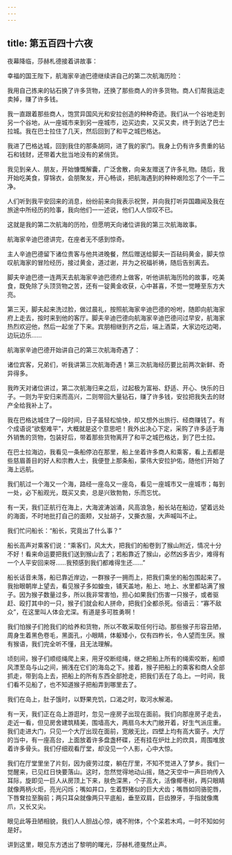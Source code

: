 ```yaml
---
---
---
```

title: 第五百四十六夜
---






夜幕降临，莎赫札德接着讲故事：





幸福的国王陛下，航海家辛迪巴德继续讲自己的第二次航海历险：

我用自己拣来的钻石换了许多货物，还换了那些商人的许多货物。商人们帮我运走卖掉，赚了许多钱。

我一直跟着那些商人，饱赏异国风光和安拉创造的种种奇迹。我们从一个谷地走到另一个谷地，从一座城市来到另一座城市，边买边卖，又买又卖，终于到达了巴士拉城。我在巴士拉住了几天，然后回到了和平之城巴格达。

我进了巴格达城，回到我住的那条胡同，进了我的家门。我身上仍有许多贵重的钻石和钱财，还带着大批当地没有的紧俏货。

我见到亲人、朋友，开始慷慨解囊，广泛舍散，向亲友赠送了许多礼物。随后，我开始吃美食，穿锦衣，会朋聚友，开心畅谈，把航海遇到的种种艰险忘了个一干二净。

人们听到我平安回来的消息，纷纷前来向我表示祝贺，并向我打听异国趣闻及我在旅途中所经历的险事，我向他们一一述说，他们人人惊叹不已。

这就是我的第二次航海的历险，但愿明天向诸位讲我的第三次航海故事。





航海家辛迪巴德讲完，在座者无不感到惊奇。

主人辛迪巴德留下诸位贵客与他共进晚餐，然后赠送给脚夫一百砝码黄金，脚夫惊叹航海家的冒险经历，接过黄金，道过谢，并为之祝福祈祷，随后告别离去。

脚夫辛迪巴德一连两天去航海家辛迪巴德府上做客，听他讲航海历险的故事，吃美食，既免除了头顶货物之苦，还有一锭黄金收获，心中甚喜，不觉一觉睡至东方大亮。

第三天，脚夫起来洗过脸，做过晨礼，按照航海家辛迪巴德的吩咐，随即向航海家府上走去，按时来到他的客厅。脚夫辛迪巴德向航海家辛迪巴德问过早安，航海家热烈欢迎他，然后一起坐了下来。宾朋相继到齐之后，端上酒菜，大家边吃边喝，边玩边乐……

航海家辛迪巴德开始讲自己的第三次航海奇遇了：

诸位宾客，兄弟们，听我讲第三次航海奇遇！第三次航海经历要比前两次新鲜、奇异得多。

我昨天对诸位讲过，第二次航海归来之后，过起极为富裕、舒适、开心、快乐的日子。一则为平安归来而高兴，二则带回大量钻石，赚了许多钱，安拉把我失去的财产全给我补上了。

我在巴格达城住了一段时间，日子虽轻松愉快，却又想外出旅行、经商赚钱了。有个成语说“欲壑难平”，大概就是这个意思吧！我外出决心下定，采购了许多适于海外销售的货物，包装好后，带着那些货物离开了和平之城巴格达，到了巴士拉。

在巴士拉海边，我看见一条船停泊在那里，船上坐着许多商人和乘客，看上去都是些慈眉善目的好人和宗教人士，我便登上那条船，蒙伟大安拉护佑，随他们开始了海上远航。

我们航过一个海又一个海，路经一座岛又一座岛，看见一座城市又一座城市；每到一处，必下船观光，既买又卖，总是兴致勃勃，乐而忘忧。

有一天，我们正航行在海上，大海波涛汹涌，风高浪急，船长站在船边，望着远处的海面，不时地批打自己的面颊，又扯胡子，又撕衣服，大声喊叫不止。

我们忙问船长：“船长，究竟出了什么事？”

船长高声对乘客们说：“乘客们，风太大，把我们的船卷到了猴山附近，情况十分不好！看来命运要把我们送到猴山去了；若船靠近了猴山，必然凶多吉少，难得有一个人平安回来呀……我预感到我们都难得生还……”

船长话音未落，船已靠近岸边，一群猴子一拥而上，把我们乘坐的船包围起来了。我抬眼朝岸上望去，看见猴子多如蝗虫，铺天盖地，船上、地上、水里都站满了猴子。因为猴子数量过多，所以我非常害怕，担心如果我们伤害一只猴子，或者驱赶、殴打其中的一只，猴子们就会和人拼命，把我们全都杀死。俗语云：“寡不敌众”，在这里叫人体会尤深。有道是多可胜勇啊！

我们怕猴子们抢我们的给养和货物，所以不敢采取任何行动。那些猴子形容丑陋，周身生着黑色卷毛，黑面孔，小眼睛，体躯矮小，仅有四柞长，令人望而生厌。猴有猴语，我们完全听不懂，且无法理解。

顷刻间，猴子们顺缆绳爬上来，用牙咬断缆绳，继之把船上所有的绳索咬断，船顺风漂至岛与山之间，搁浅在它们的海岛之下。接着，猴子把船上的乘客和商人全部抓走，带到岛上去，把船上的所有东西全部抢走，把我们丢在了岛上。一时间，我们看不见船了，也不知道猴子把船弄到哪里去了。

我们在岛上，肚子饿时，以野果充饥，口渴之时，取河水解渴。

有一天，我们正在岛上游逛时，忽见一座房子出现在面前。我们向那座房子走去，走近一看，但见房舍建筑精美，围墙高大，两扇乌木大门敞开着，好生气派庄重。我们走进大门，只见一个大厅出现在面前，宽敞无比，四壁上均有高大窗子。大厅的当中，有一座高台，上面放着许多盘盏杯碟，还有挂在炉灶上的炊具，周围堆放着许多骨头。我们仔细观看厅堂，却没见一个人影，心中大惊。

我们在厅堂里坐了片刻，因为疲劳过度，躺在厅里，不知不觉进入了梦乡。我们一觉醒来，已见红日快要落山。这时，忽然觉得地动山摇，随之天空中一声巨响传入耳际，旋即见一巨人从房顶上下来，肤色深黑，个子高大，活像椰枣树，两只眼睛就像两柄火炬，亮光闪烁；嘴如井口，生着野猪似的巨大犬齿；嘴唇如同骆驼唇，下唇耷拉至胸前；两只耳朵就像两只平底船，垂至双肩，巨齿獠牙，手指就像鹰爪，又长又尖。

眼见此等丑陋相貌，我们人人胆战心惊，魂不附体，个个呆若木鸡，一时不知如何是好。





讲到这里，眼见东方透出了黎明的曙光，莎赫札德戛然止声。